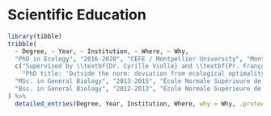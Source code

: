 # Scientific Education

```r
library(tibble)
tribble(
  ~ Degree, ~ Year, ~ Institution, ~ Where, ~ Why,
  "PhD in Ecology", "2016-2020", "CEFE / Montpellier University", "Montpellier, France",
  c("Supervised by \\textbf{Dr. Cyrille Violle} and \\textbf{Pr. Françoiz Munoz}.",
    "PhD title: 'Outside the norm: deviation from ecological optimality and functional originality'"),
  "MSc. in General Biology", "2013-2015", "École Normale Supérieure de Lyon", "Lyon, France", NULL,
  "Bsc. in General Biology", "2012-2013", "École Normale Supérieure de Lyon", "Lyon, France", NULL
) %>% 
  detailed_entries(Degree, Year, Institution, Where, why = Why, .protect = FALSE)
```